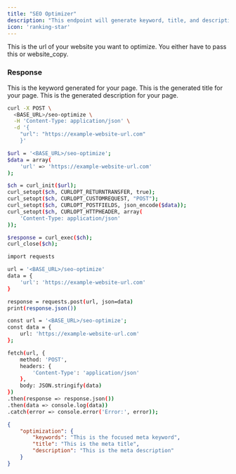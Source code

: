 ```yaml
---
title: "SEO Optimizer"
description: "This endpoint will generate keyword, title, and description for your specified url."
icon: 'ranking-star'
---
```


<ParamField body="url" type="string">
    This is the url of your website you want to optimize. You either have to pass this or website_copy. 
</ParamField>


### Response

<ResponseField name="keyword" type="string">
    This is the keyword generated for your page.
</ResponseField>

<ResponseField name="title" type="string">
    This is the generated title for your page.
</ResponseField>

<ResponseField name="description" type="string">
    This is the generated description for your page.
</ResponseField>


<RequestExample>

```bash cURL
curl -X POST \
  <BASE_URL>/seo-optimize \
  -H 'Content-Type: application/json' \
  -d '{
    "url": "https://example-website-url.com"
    }'

```

```bash PHP
$url = '<BASE_URL>/seo-optimize';
$data = array(
    'url' => 'https://example-website-url.com'
);

$ch = curl_init($url);
curl_setopt($ch, CURLOPT_RETURNTRANSFER, true);
curl_setopt($ch, CURLOPT_CUSTOMREQUEST, "POST");
curl_setopt($ch, CURLOPT_POSTFIELDS, json_encode($data));
curl_setopt($ch, CURLOPT_HTTPHEADER, array(
    'Content-Type: application/json'
));

$response = curl_exec($ch);
curl_close($ch);

```

```bash Python
import requests

url = '<BASE_URL>/seo-optimize'
data = {
    'url': 'https://example-website-url.com'
}

response = requests.post(url, json=data)
print(response.json())

```

```bash JavaScript
const url = '<BASE_URL>/seo-optimize';
const data = {
    url: 'https://example-website-url.com'
};

fetch(url, {
    method: 'POST',
    headers: {
        'Content-Type': 'application/json'
    },
    body: JSON.stringify(data)
})
.then(response => response.json())
.then(data => console.log(data))
.catch(error => console.error('Error:', error));

```


</RequestExample>

<ResponseExample>

```json Example Response
{
	"optimization": {
        "keywords": "This is the focused meta keyword",
        "title": "This is the meta title",
		"description": "This is the meta description"	
    }
}
```

</ResponseExample>

&nbsp;
#
&nbsp;
#
&nbsp;